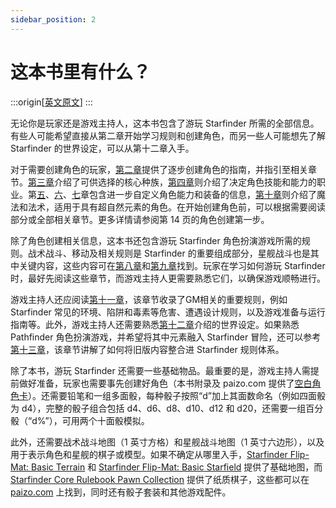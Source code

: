 ```yaml
---
sidebar_position: 2
---
```


# 这本书里有什么？

:::origin[[英文原文](https://www.aonsrd.com/Rules.aspx?ID=7)]
:::

无论你是玩家还是游戏主持人，这本书包含了游玩 Starfinder 所需的全部信息。有些人可能希望直接从第二章开始学习规则和创建角色，而另一些人可能想先了解 Starfinder 的世界设定，可以从第十二章入手。

对于需要创建角色的玩家，[第二章](/core_rulebook/chapter%202/character%20creation%20steps)提供了逐步创建角色的指南，并指引至相关章节。[第三章](/core_rulebook/chapter%203)介绍了可供选择的核心种族，[第四章](/core_rulebook/chapter%204)则介绍了决定角色技能和能力的职业。第[五](/core_rulebook/chapter%205)、[六](/core_rulebook/chapter%206)、[七](/core_rulebook/chapter%207)章包含进一步自定义角色能力和装备的信息，[第十章](/core_rulebook/chapter%2010)则介绍了魔法和法术，适用于具有超自然元素的角色。在开始创建角色前，可以根据需要阅读部分或全部相关章节。更多详情请参阅第 14 页的角色创建第一步。

除了角色创建相关信息，这本书还包含游玩 Starfinder 角色扮演游戏所需的规则。战术战斗、移动及相关规则是 Starfinder 的重要组成部分，星舰战斗也是其中关键内容，这些内容可在[第八章](/core_rulebook/chapter%208)和[第九章](/core_rulebook/chapter%209)找到。玩家在学习如何游玩 Starfinder 时，最好先阅读这些章节，而游戏主持人更需要熟悉它们，以确保游戏顺畅进行。

游戏主持人还应阅读[第十一章](/core_rulebook/chapter%2011)，该章节收录了GM相关的重要规则，例如 Starfinder 常见的环境、陷阱和毒素等危害、遭遇设计规则，以及游戏准备与运行指南等。此外，游戏主持人还需要熟悉[第十二章](/core_rulebook/chapter%2012)介绍的世界设定。如果熟悉 Pathfinder 角色扮演游戏，并希望将其中元素融入 Starfinder 冒险，还可以参考[第十三章](/core_rulebook/chapter%2013)，该章节讲解了如何将旧版内容整合进 Starfinder 规则体系。

除了本书，游玩 Starfinder 还需要一些基础物品。最重要的是，游戏主持人需提前做好准备，玩家也需要事先创建好角色（本书附录及 paizo.com 提供了[空白角色卡](https://paizo.com/download/starfinder/PZO7101-CharacterSheet.zip)）。还需要铅笔和一组多面骰，每种骰子按照“d”加上其面数命名（例如四面骰为 d4），完整的骰子组合包括 d4、d6、d8、d10、d12 和 d20，还需要一组百分骰（“d%”），可用两个十面骰模拟。

此外，还需要战术战斗地图（1 英寸方格）和星舰战斗地图（1 英寸六边形），以及用于表示角色和星舰的棋子或模型。如果不确定从哪里入手，[Starfinder Flip-Mat: Basic Terrain](https://paizo.com/products/btpy9tmh) 和 [Starfinder Flip-Mat: Basic Starfield](https://paizo.com/products/btpy9tmj) 提供了基础地图，而 [Starfinder Core Rulebook Pawn Collection](https://paizo.com/products/btpy9tml?Starfinder-Core-Rulebook-Pawn-Collection) 提供了纸质棋子，这些都可以在 [paizo.com](https://paizo.com/) 上找到，同时还有骰子套装和其他游戏配件。